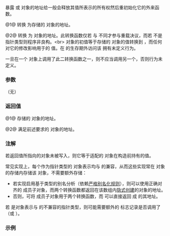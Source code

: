 {{cpp/memory/inout_ptr_t/title|operator Pointer*|operator void**}}
{{cpp/memory/inout_ptr_t/navbar}}
{{dcl begin}}
{{dcl | num=1 | since=c++23 |
operator Pointer*() const noexcept;
}}
{{dcl | num=2 | since=c++23 |
operator void**() const noexcept;
}}
{{dcl end}}

暴露 {{tt|Pointer}} 或 {{c|void*}} 对象的地址给一般会释放其值所表示的所有权然后重初始化它的外来函数。

@1@ 转换 {{c|*this}} 为存储的 {{tt|Pointer}} 对象的地址。

@2@ 转换 {{c|*this}} 为 {{c|void*}} 对象的地址。此转换函数仅若 {{tt|Pointer}} 与 {{c|void*}} 不同才参与重载决议，而若 {{tt|Pointer}} 不是指针类型则程序非良构。&lt;br&gt;{{c|void*}} 对象的初值等于存储的 {{tt|Pointer}} 对象的值转换到 {{c|void*}}，而任何对它的修改影响用于{{rlp|~inout_ptr_t|析构函数}}的 {{tt|Pointer}} 值。在 {{c|*this}} 的生存期外访问该 {{c|void*}} 拥有未定义行为。

一旦在一个 {{tt|inout_ptr_t}} 对象上调用了此二转换函数之一，则不应当调用另一个，否则行为未定义。

===参数===
（无）

===返回值===
@1@ 存储的 {{tt|Pointer}} 对象的地址。

@2@ 满足前述要求的 {{c|void*}} 对象的地址。

===注解===
若返回值所指向的对象未被写入，则它等于适配的 {{tt|Smart}} 对象在构造前持有的值。

常见实现上，每个作为指针类型的 {{tt|Pointer}} 对象表示均与 {{c|void*}} 的兼容，从而这些实现常在 {{tt|Pointer}} 对象的存储内存储该 {{c|void*}} 对象，不需要额外存储：
* 若实现启用基于类型的别名分析（依赖[[cpp/language/reinterpret_cast#类型别名化|严格别名化规则]]），则可以使用正确对齐的 {{c|std::byte[sizeof(void*)]}} 成员子对象，而两个转换函数都返回在该数组内[[cpp/language/object#对象创建|隐式创建]]的对象的地址。
* 否则，可将 {{tt|Pointer}} 成员子对象用于两个转换函数，而 {{v|2}} 可以直接返回 {{ltt|cpp/language/reinterpret_cast}} 成 {{c|void**}} 的其地址。

若 {{tt|Pointer}} 是对象表示与 {{c|void*}} 的不兼容的指针类型，则可能需要额外的 {{c|bool}} 标志记录是否调用了 {{v|1}}（或 {{v|2}}）。

===示例===
{{example}}

{{langlinks|en|es|ja|ru}}